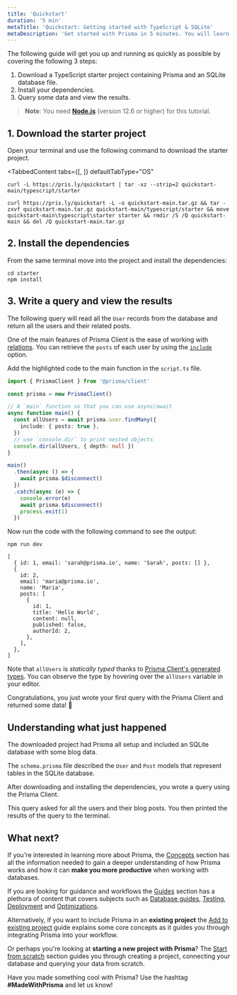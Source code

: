 ```yaml
---
title: 'Quickstart'
duration: '5 min'
metaTitle: 'Quickstart: Getting started with TypeScript & SQLite'
metaDescription: 'Get started with Prisma in 5 minutes. You will learn how to send queries to a SQLite database in a plain TypeScript script using Prisma Client.'
---
```


<TopBlock>

The following guide will get you up and running as quickly as possible by covering the following 3 steps:

1. Download a TypeScript starter project containing Prisma and an SQLite database file.
2. Install your dependencies.
3. Query some data and view the results.

> **Note**: You need [**Node.js**](https://nodejs.org/en/) (version 12.6 or higher) for this tutorial.

</TopBlock>

## 1. Download the starter project

Open your terminal and use the following command to download the starter project.

<TabbedContent
  tabs={[<FileWithIcon defaultKey="unix" text="Unix (macOS, Linux)" icon="display"/>, <FileWithIcon defaultKey="windows" text="Windows" icon="display"/>]}
  defaultTabType="OS"
>

<tab>

```terminal copy
curl -L https://pris.ly/quickstart | tar -xz --strip=2 quickstart-main/typescript/starter
```

</tab>

<tab>

```terminal copy
curl https://pris.ly/quickstart -L -o quickstart-main.tar.gz && tar -zxvf quickstart-main.tar.gz quickstart-main/typescript/starter && move quickstart-main\typescript\starter starter && rmdir /S /Q quickstart-main && del /Q quickstart-main.tar.gz
```

</tab>

</TabbedContent>

## 2. Install the dependencies

From the same terminal move into the project and install the dependencies:

```terminal copy
cd starter
npm install
```

## 3. Write a query and view the results

The following query will read all the `User` records from the database and return all the users and their related posts.

One of the main features of Prisma Client is the ease of working with [relations](/concepts/components/prisma-schema/relations). You can retrieve the `posts` of each user by using the [`include`](/concepts/components/prisma-client/select-fields#include-relations-and-select-relation-fields) option.

Add the highlighted code to the main function in the `script.ts` file.

```ts file=script.ts highlight=7,8,9,10,11;add
import { PrismaClient } from '@prisma/client'

const prisma = new PrismaClient()

// A `main` function so that you can use async/await
async function main() {
  const allUsers = await prisma.user.findMany({
    include: { posts: true },
  })
  // use `console.dir` to print nested objects
  console.dir(allUsers, { depth: null })
}

main()
  .then(async () => {
    await prisma.$disconnect()
  })
  .catch(async (e) => {
    console.error(e)
    await prisma.$disconnect()
    process.exit(1)
  })
```

Now run the code with the following command to see the output:

<CodeWithResult expanded={false}>

<cmd>

```terminal copy
npm run dev
```

</cmd>

<cmdResult>

```json5 no-lines
[
  { id: 1, email: 'sarah@prisma.io', name: 'Sarah', posts: [] },
  {
    id: 2,
    email: 'maria@prisma.io',
    name: 'Maria',
    posts: [
      {
        id: 1,
        title: 'Hello World',
        content: null,
        published: false,
        authorId: 2,
      },
    ],
  },
]
```

</cmdResult>

</CodeWithResult>

<Admonition type="info">

Note that `allUsers` is _statically typed_ thanks to [Prisma Client's generated types](/concepts/components/prisma-client/advanced-type-safety/operating-against-partial-structures-of-model-types). You can observe the type by hovering over the `allUsers` variable in your editor.

</Admonition>

Congratulations, you just wrote your first query with the Prisma Client and returned some data! 🎉

## Understanding what just happened

The downloaded project had Prisma all setup and included an SQLite database with some blog data.

The `schema.prisma` file described the `User` and `Post` models that represent tables in the SQLite database.

After downloading and installing the dependencies, you wrote a query using the Prisma Client.

This query asked for all the users and their blog posts. You then printed the results of the query to the terminal.

## What next?

If you're interested in learning more about Prisma, the [Concepts](/concepts) section has all the information needed to gain a deeper understanding of how Prisma works and how it can
**make you more productive** when working with databases.

If you are looking for guidance and workflows the [Guides](/guides) section has a plethora of content that covers subjects such as [Database guides](/guides/database), [Testing](/guides/testing), [Deployment](/guides/deployment) and [Optimizations](/guides/performance-and-optimization).

Alternatively, if you want to include Prisma in an **existing project** the [Add to existing project](/getting-started/setup-prisma/add-to-existing-project/relational-databases-typescript-postgres) guide explains some core concepts as it guides you through integrating Prisma into your workflow.

Or perhaps you're looking at **starting a new project with Prisma**? The [Start from scratch](/getting-started/setup-prisma/start-from-scratch/relational-databases-typescript-postgres) section guides you through creating a project, connecting your database and querying your data from scratch.

<Admonition type="info">

Have you made something cool with Prisma? Use the hashtag **#MadeWithPrisma** and let us know!

</Admonition>
